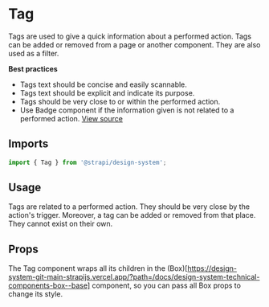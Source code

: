 

<Meta of={TagStories} />

# Tag

Tags are used to give a quick information about a performed action. Tags can be added or removed from a page or another
component. They are also used as a filter.

**Best practices**

- Tags text should be concise and easily scannable.
- Tags text should be explicit and indicate its purpose.
- Tags should be very close to or within the performed action.
- Use Badge component if the information given is not related to a performed action.
  [View source](https://github.com/strapi/design-system/tree/main/packages/design-system/src/Tag)

## Imports

```js
import { Tag } from '@strapi/design-system';
```

## Usage

Tags are related to a performed action. They should be very close by the action's trigger. Moreover, a tag can be added
or removed from that place. They cannot exist on their own.

<Canvas of={TagStories.Base} />

<Canvas of={TagStories.Disabled} />

## Props

The Tag component wraps all its children in the
(Box)\[https://design-system-git-main-strapijs.vercel.app/?path=/docs/design-system-technical-components-box--base]
component, so you can pass all Box props to change its style.

<ArgTypes of={Tag} />
